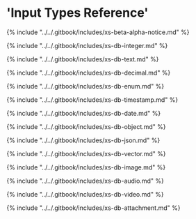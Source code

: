 # 'Input Types Reference'

{% include "../../.gitbook/includes/xs-beta-alpha-notice.md" %}

{% include "../../.gitbook/includes/xs-db-integer.md" %}

{% include "../../.gitbook/includes/xs-db-text.md" %}

{% include "../../.gitbook/includes/xs-db-decimal.md" %}

{% include "../../.gitbook/includes/xs-db-enum.md" %}

{% include "../../.gitbook/includes/xs-db-timestamp.md" %}

{% include "../../.gitbook/includes/xs-db-date.md" %}

{% include "../../.gitbook/includes/xs-db-object.md" %}

{% include "../../.gitbook/includes/xs-db-json.md" %}

{% include "../../.gitbook/includes/xs-db-vector.md" %}

{% include "../../.gitbook/includes/xs-db-image.md" %}

{% include "../../.gitbook/includes/xs-db-audio.md" %}

{% include "../../.gitbook/includes/xs-db-video.md" %}

{% include "../../.gitbook/includes/xs-db-attachment.md" %}

